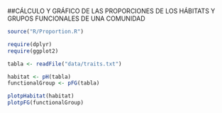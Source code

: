 ##CÁLCULO Y GRÁFICO DE LAS PROPORCIONES DE LOS HÁBITATS Y GRUPOS FUNCIONALES DE UNA COMUNIDAD

```r
source("R/Proportion.R")

require(dplyr)
require(ggplot2)

tabla <- readFile("data/traits.txt")

habitat <- pH(tabla)
functionalGroup <- pFG(tabla)

plotpHabitat(habitat)
plotpFG(functionalGroup)

```

